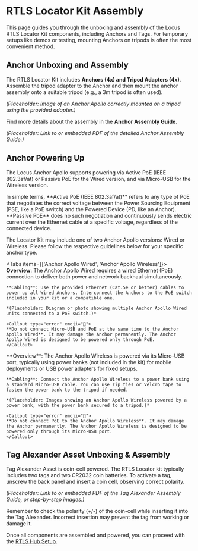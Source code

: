 
# RTLS Locator Kit Assembly

This page guides you through the unboxing and assembly of the Locus RTLS Locator Kit components, including Anchors and Tags. For temporary setups like demos or testing, mounting Anchors on tripods is often the most convenient method.

## Anchor Unboxing and Assembly
The RTLS Locator Kit includes **Anchors (4x) and Tripod Adapters (4x)**. Assemble the tripod adapter to the Anchor and then mount the anchor assembly onto a suitable tripod (e.g., a 3m tripod is often used).

*(Placeholder: Image of an Anchor Apollo correctly mounted on a tripod using the provided adapter.)*

Find more details about the assembly in the **Anchor Assembly Guide**.

*(Placeholder: Link to or embedded PDF of the detailed Anchor Assembly Guide.)*

## Anchor Powering Up

The Locus Anchor Apollo supports powering via Active PoE (IEEE 802.3af/at) or Passive PoE for the Wired version, and via Micro-USB for the Wireless version.

<Callout type="info" emoji="ℹ️">
  In simple terms, **Active PoE (IEEE 802.3af/at)** refers to any type of PoE that negotiates the correct voltage between the Power Sourcing Equipment (PSE, like a PoE switch) and the Powered Device (PD, like an Anchor). **Passive PoE** does no such negotiation and continuously sends electric current over the Ethernet cable at a specific voltage, regardless of the connected device.
</Callout>

The Locator Kit may include one of two Anchor Apollo versions: Wired or Wireless. Please follow the respective guidelines below for your specific anchor type.

<Tabs items={['Anchor Apollo Wired', 'Anchor Apollo Wireless']}>
  <Tab>
    **Overview**: The Anchor Apollo Wired requires a wired Ethernet (PoE) connection to deliver both power and network backhaul simultaneously.
    
    **Cabling**: Use the provided Ethernet (Cat.5e or better) cables to power up all Wired Anchors. Interconnect the Anchors to the PoE switch included in your kit or a compatible one.
    
    *(Placeholder: Diagram or photo showing multiple Anchor Apollo Wired units connected to a PoE switch.)*
    
    <Callout type="error" emoji="🚫">
    **Do not connect Micro-USB and PoE at the same time to the Anchor Apollo Wired**. It may damage the Anchor permanently. The Anchor Apollo Wired is designed to be powered only through PoE.
    </Callout>

  </Tab>
  <Tab>
    **Overview**: The Anchor Apollo Wireless is powered via its Micro-USB port, typically using power banks (not included in the kit) for mobile deployments or USB power adapters for fixed setups.
    
    **Cabling**: Connect the Anchor Apollo Wireless to a power bank using a standard Micro-USB cable. You can use zip ties or Velcro tape to fasten the power bank to the tripod if needed.
    
    *(Placeholder: Images showing an Anchor Apollo Wireless powered by a power bank, with the power bank secured to a tripod.)*

    <Callout type="error" emoji="🚫">
    **Do not connect PoE to the Anchor Apollo Wireless**. It may damage the Anchor permanently. The Anchor Apollo Wireless is designed to be powered only through its Micro-USB port.
    </Callout>

  </Tab>
</Tabs>

## Tag Alexander Asset Unboxing & Assembly

Tag Alexander Asset is coin-cell powered. The RTLS Locator kit typically includes two tags and two CR2032 coin batteries. To activate a tag, unscrew the back panel and insert a coin cell, observing correct polarity.

*(Placeholder: Link to or embedded PDF of the Tag Alexander Assembly Guide, or step-by-step images.)*

<Callout type="info" emoji="ℹ️">
  Remember to check the polarity (+/-) of the coin-cell while inserting it into the Tag Alexander. Incorrect insertion may prevent the tag from working or damage it.
</Callout>

Once all components are assembled and powered, you can proceed with the [RTLS Hub Setup](./RTLSHub).
  